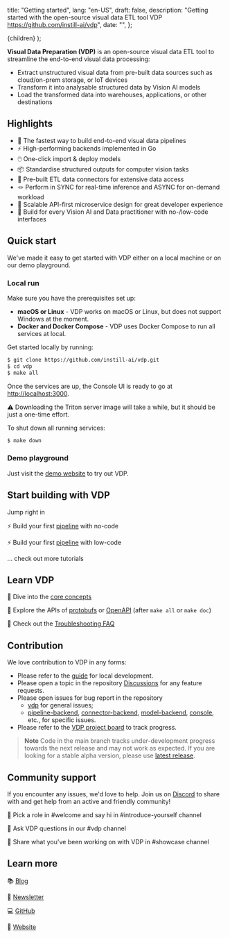  title: "Getting started",
  lang: "en-US",
  draft: false,
  description: "Getting started with the open-source visual data ETL tool VDP https://github.com/instill-ai/vdp",
  date: "",
};

  <DocsLayout meta={meta}>{children}</DocsLayout>
);

**Visual Data Preparation (VDP)** is an open-source visual data ETL tool to streamline the end-to-end visual data processing:

- Extract unstructured visual data from pre-built data sources such as cloud/on-prem storage, or IoT devices
- Transform it into analysable structured data by Vision AI models
- Load the transformed data into warehouses, applications, or other destinations

## Highlights

- 🚀 The fastest way to build end-to-end visual data pipelines
- ⚡️ High-performing backends implemented in Go
- 🖱️ One-click import & deploy models
- 📦 Standardise structured outputs for computer vision tasks
- 🔌 Pre-built ETL data connectors for extensive data access
- 🪢 Perform in SYNC for real-time inference and ASYNC for on-demand workload
- 🧁 Scalable API-first microservice design for great developer experience
- 🤠 Build for every Vision AI and Data practitioner with no-/low-code interfaces

## Quick start

We've made it easy to get started with VDP either on a local machine or on our demo playground.

### Local run

Make sure you have the prerequisites set up:

- **macOS or Linux** - VDP works on macOS or Linux, but does not support Windows at the moment.
- **Docker and Docker Compose** - VDP uses Docker Compose to run all services at local.

Get started locally by running:

```bash
$ git clone https://github.com/instill-ai/vdp.git
$ cd vdp
$ make all
```
Once the services are up, the Console UI is ready to go at [http://localhost:3000](http://localhost:3000).

⚠︎ Downloading the Triton server image will take a while, but it should be just a one-time effort.

To shut down all running services:

```bash
$ make down
```

### Demo playground

Just visit the [demo website](https://demo.instill.tech) to try out VDP.

## Start building with VDP

Jump right in

⚡️ Build your first [pipeline](build-your-first-pipeline/add-a-source) with no-code

⚡️ Build your first [pipeline](build-your-first-pipeline/add-a-source) with low-code

... check out more tutorials

## Learn VDP

📔 Dive into the [core concepts](../core-concepts/overview)

📔 Explore the APIs of [protobufs](https://buf.build/instill-ai/protobufs) or [OpenAPI](http://localhost:3001) (after `make all` or `make doc`)

📔 Check out the [Troubleshooting FAQ](../troubleshoot/troubleshooting-faq)

## Contribution
We love contribution to VDP in any forms:

- Please refer to the [guide](../contribution/development.md) for local development.
- Please open a topic in the repository [Discussions](https://github.com/instill-ai/vdp/discussions) for any feature requests.
- Please open issues for bug report in the repository
  - [vdp](https://github.com/instill-ai/vdp) for general issues;
  - [pipeline-backend](https://github.com/instill-ai/pipeline-backend), [connector-backend](https://github.com/instill-ai/connector-backend), [model-backend](https://github.com/instill-ai/model-backend), [console](https://github.com/instill-ai/console), etc., for specific issues.
- Please refer to the [VDP project board](https://github.com/orgs/instill-ai/projects/5) to track progress.

> **Note**
> Code in the main branch tracks under-development progress towards the next release and may not work as expected. If you are looking for a stable alpha version, please use [latest release](https://github.com/instill-ai/vdp/releases).

## Community support
If you encounter any issues, we'd love to help. Join us on [Discord](https://discord.gg/sevxWsqpGh) to share with and get help from an active and friendly community!

👋 Pick a role in #welcome and say hi in #introduce-yourself channel

👋 Ask VDP questions in our #vdp channel

👋 Share what you've been working on with VDP in #showcase channel

## Learn more

📚 [Blog](https://blog.instill.tech/)

📖 [Newsletter](https://www.instill.tech/newsletter)

💻 [GitHub](https://github.com/instill-ai/vdp)

🚀 [Website](https://www.instill.tech)
